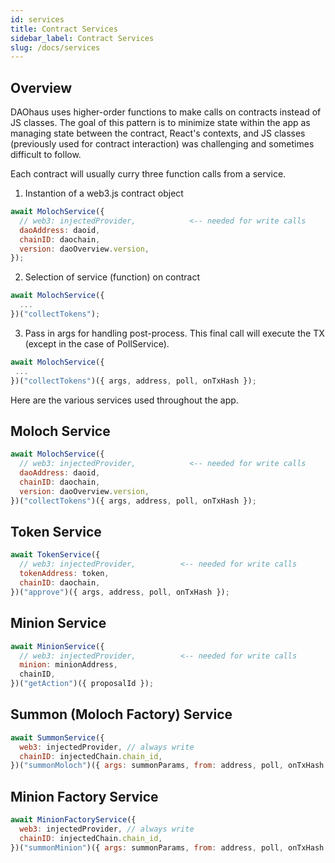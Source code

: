 ```yaml
---
id: services
title: Contract Services
sidebar_label: Contract Services
slug: /docs/services
---
```


## Overview

DAOhaus uses higher-order functions to make calls on contracts instead of JS classes. The goal of this pattern is to minimize state within the app as managing state between the contract, React's contexts, and JS classes (previously used for contract interaction) was challenging and sometimes difficult to follow.

Each contract will usually curry three function calls from a service.

1. Instantion of a web3.js contract object

```js
await MolochService({
  // web3: injectedProvider,            <-- needed for write calls
  daoAddress: daoid,
  chainID: daochain,
  version: daoOverview.version,
});
```

2. Selection of service (function) on contract

```js
await MolochService({
  ...
})("collectTokens");
```

3. Pass in args for handling post-process. This final call will execute the TX (except in the case of PollService).

```js
await MolochService({
 ...
})("collectTokens")({ args, address, poll, onTxHash });
```

Here are the various services used throughout the app.

## Moloch Service

```js
await MolochService({
  // web3: injectedProvider,            <-- needed for write calls
  daoAddress: daoid,
  chainID: daochain,
  version: daoOverview.version,
})("collectTokens")({ args, address, poll, onTxHash });
```

## Token Service

```js
await TokenService({
  // web3: injectedProvider,          <-- needed for write calls
  tokenAddress: token,
  chainID: daochain,
})("approve")({ args, address, poll, onTxHash });
```

## Minion Service

```js
await MinionService({
  // web3: injectedProvider,          <-- needed for write calls
  minion: minionAddress,
  chainID,
})("getAction")({ proposalId });
```

## Summon (Moloch Factory) Service

```js
await SummonService({
  web3: injectedProvider, // always write
  chainID: injectedChain.chain_id,
})("summonMoloch")({ args: summonParams, from: address, poll, onTxHash });
```

## Minion Factory Service

```js
await MinionFactoryService({
  web3: injectedProvider, // always write
  chainID: injectedChain.chain_id,
})("summonMinion")({ args: summonParams, from: address, poll, onTxHash });
```

